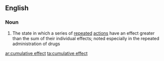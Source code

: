 ==English==

===Noun===
{{en-noun|head=[[cumulative]] [[effect]]}}

# The state in which a series of [[repeated]] [[action]]s have an effect greater than the sum of their individual effects; noted especially in the repeated administration of drugs

[[ar:cumulative effect]]
[[ta:cumulative effect]]